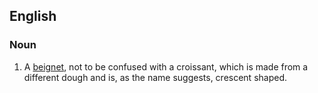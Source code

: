 ==English==

===Noun===
{{en-noun|head=[[French]] [[donut]]}}

#{{US}} A [[beignet]], not to be confused with a croissant, which is made from a different dough and is, as the name suggests, crescent shaped.